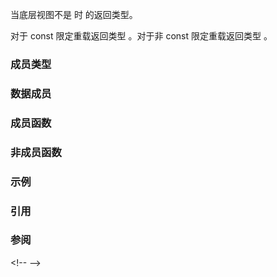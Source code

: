 {{cpp/ranges/enumerate_view/title|''sentinel''}}
{{cpp/ranges/enumerate_view/navbar}}

{{ddcl|since=c++23|notes={{mark expos}}|
template&lt; bool Const &gt;
class /*sentinel*/;
}}

当底层视图不是 {{lconcept|common_range}} 时 {{rlpt|end|enumerate_view::end}} 的返回类型。

对于 const 限定重载返回类型 {{c|/*sentinel*/&lt;true&gt;}}。对于非 const 限定重载返回类型 {{c|/*sentinel*/&lt;false&gt;}}。

===成员类型===
{{dsc begin}}
{{dsc hitem|成员类型|定义}}
{{dsc expos mem type|Base|private=yes|当 {{tt|Const}} 为 {{c|true}} 时为 {{c|const V}}，否则为 {{c|V}}。}}
{{dsc end}}

===数据成员===
{{dsc begin}}
{{dsc hitem|成员对象|定义}}
{{dsc expos mem obj|end_|private=yes|{{c|ranges::sentinel_t&lt;Base&gt;}} 类型的哨位}}
{{dsc end}}

===成员函数===
{{dsc begin}}
{{dsc inc|cpp/ranges/adaptor/sentinel/dsc constructor|enumerate_view}}
{{dsc mem fun|cpp/ranges/enumerate_view/sentinel/base|返回代表范围末尾的哨位}}
{{dsc end}}

===非成员函数===
{{dsc begin}}
{{dsc inc|cpp/ranges/adaptor/sentinel/dsc operator cmp|enumerate_view}}
{{dsc inc|cpp/ranges/adaptor/sentinel/dsc operator-|enumerate_view}}
{{dsc end}}

===示例===
{{example}}

===引用===
{{ref std c++23}}
{{ref std|title=Class template {{tt|enumerate_view::sentinel}}|id=range.enumerate.sentinel|section=26.7.23.4}}
{{ref std end}}

===参阅===
{{dsc begin}}
&lt;!--
{{dsc inc|cpp/ranges/enumerate_transform_view/dsc sentinel}}
--&gt;
{{dsc end}}

{{langlinks|en|es|ja|ru}}